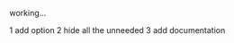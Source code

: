 working...

1 add option
2 hide all the unneeded
3 add documentation




{{en/Navbox|name  = Graphics Development
|title = [[en/Development/NewGRF/Main Page]]

|group1 = OpenGFX
|list1  = {{en/Nowrap begin}} [[en/Archive/Community/Graphics Replacement FAQ|FAQ]] {{en/·w}} [[en/Archive/Community/Advanced Graphics Replacement Features|Features]] {{en/·w}} [https://dev.openttdcoop.org/projects/opengfx Development and Download] {{en/Nowrap end}}

|group2 = 11
|list2  = {{en/Nowrap begin}} [[en/Manual/NewGRF|NewGRF Documentation]]  {{en/·w}} [[en/Community/NewGRF/Main Page|NewGRF List]] {{en/Nowrap end}}

|group3 = 32Bpp Graphics
|list3  = 
  {{en/Navbox subgroup|groupstyle = background:transparent;white-space: nowrap; text-align: right; font-weight: bold; padding-left: 1em; padding-right: 1em;
    |liststyle = border-color: #fdfdfd;
    |group1 = Development
    |list1  = {{en/Nowrap begin}} [[en/Archive/Old 32bpp/32bit Graphics Development|Documentation]] {{en/·w}} [[en/Archive/Old 32bpp/32bit Graphics Development File Repository|File Repository]]{{en/·w}} [[en/Archive/Old 32bpp/32bpp graphics development tracker|tracker]] {{en/·w}} [[en/Archive/Old 32bpp/32bpp abandoned buildings|Abandoned work]] {{en/·w}} [http://www.tt-forums.net/viewforum.php?f=36 Forum] {{en/Nowrap end}}

    |group2 = Resources
    |list2  = {{en/Nowrap begin}} [[en/Community/NewGRF/Playing with 32 bpp graphics|Extra Zoom Level files]] {{en/·w}} [http://www.tt-forums.net/viewtopic.php?f=36&t=46682 32Bpp Graphics Pack] {{en/Nowrap end}}
  }}
}}
<noinclude>
</noinclude>
